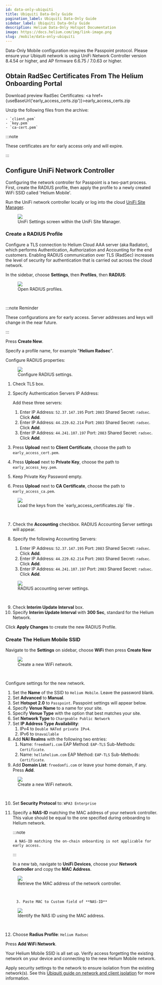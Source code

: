 ```yaml
---
id: data-only-ubiquiti
title: Ubiquiti Data-Only Guide
pagination_label: Ubiquiti Data-Only Guide
sidebar_label: Ubiquiti Data-Only Guide
description: Helium Data-Only Hotspot Documentation
image: https://docs.helium.com/img/link-image.png
slug: /mobile/data-only-ubiquiti
---
```



Data-Only Mobile configuration requires the Passpoint protocol. Please ensure your Ubiquiti network
is using UniFi Network Controller version 8.4.54 or higher, and AP firmware 6.6.75 / 7.0.63 or
higher.

## Obtain RadSec Certificates From The Helium Onboarding Portal

Download preview RadSec Certificates: <a
href={useBaseUrl('early_access_certs.zip')}>early_access_certs.zip</a>

Unzip the following files from the archive:

    - `client.pem`
    - `key.pem`
    - `ca-cert.pem`

:::note

These certificates are for early access only and will expire.

:::

## Configure UniFi Network Controller

Configuring the network controller for Passpoint is a two-part process. First, create the RADIUS
profile, then apply the profile to a newly created WiFi SSID called 'Helium Mobile'.

Run the UniFi network controller locally or log into the cloud
[UniFi Site Manager](https://unifi.ui.com/).

<figure className="screensnippet-wrapper">
  <img
    src={useBaseUrl('/img/mobile-data-only/ubiquiti/configure-controller.png')}
    style={{ maxHeight: '400px' }}
    className="add-border-radius add-shadow add-shadow-margin"
  />
  <figcaption>UniFi Settings screen within the UniFi Site Manager.</figcaption>
</figure>

### Create a RADIUS Profile

Configure a TLS connection to Helium Cloud AAA server (aka Radiator), which performs Authentication,
Authorization and Accounting for the end customers. Enabling RADIUS communication over TLS (RadSec)
increases the level of security for authentication that is carried out across the cloud network.

In the sidebar, choose **Settings**, then **Profiles**, then **RADIUS**:

<figure className="screensnippet-wrapper">
  <img
    src={useBaseUrl('/img/mobile-data-only/ubiquiti/radius-settings.gif')}
    style={{ maxHeight: '300px' }}
    className="add-border-radius add-shadow add-shadow-margin"
  />
  <figcaption>Open RADIUS profiles.</figcaption>
</figure>
<br />

:::note Reminder

These configurations are for early access. Server addresses and keys will change in the near future.

:::

Press **Create New**.

Specify a profile name, for example "**Helium Radsec**".

Configure RADIUS properties:

<figure className="screensnippet-wrapper">
  <img
    src={useBaseUrl('/img/mobile-data-only/ubiquiti/radius-properties.png')}
    style={{ maxHeight: '350px' }}
    className="add-border-radius add-shadow add-shadow-margin"
  />
  <figcaption>Configure RADIUS settings.</figcaption>
</figure>

1. Check TLS box.
2. Specify Authentication Servers IP Address:

   Add these three servers:

   1. Enter IP Address: `52.37.147.195` Port: `2083` Shared Secret: `radsec`. Click **Add**.
   2. Enter IP Address: `44.229.62.214` Port: `2083` Shared Secret: `radsec`. Click **Add**.
   3. Enter IP Address: `44.241.107.197` Port: `2083` Shared Secret: `radsec`. Click **Add**.

3. Press **Upload** next to **Client Certificate**, choose the path to `early_access_cert.pem`.
4. Press **Upload** next to **Private Key**, choose the path to `early_access_key.pem`.
5. Keep Private Key Password empty.
6. Press **Upload** next to **CA Certificate**, choose the path to `early_access_ca.pem`.

<figure className="screensnippet-wrapper">
  <img
    src={useBaseUrl('/img/mobile-data-only/ubiquiti/radius-keys.png')}
    style={{ maxHeight: '300px' }}
    className="add-border-radius add-shadow add-shadow-margin"
  />
  <figcaption>Load the keys from the `early_access_certificates.zip` file .</figcaption>
</figure>
<br />

7. Check the **Accounting** checkbox. RADIUS Accounting Server settings will appear.

8. Specify the following Accounting Servers:

   1. Enter IP Address: `52.37.147.195` Port: `2083` Shared Secret: `radsec`. Click **Add**.
   2. Enter IP Address: `44.229.62.214` Port: `2083` Shared Secret: `radsec`. Click **Add**.
   3. Enter IP Address: `44.241.107.197` Port: `2083` Shared Secret: `radsec`. Click **Add**.

<figure className="screensnippet-wrapper">
  <img
    src={useBaseUrl('/img/mobile-data-only/ubiquiti/radius-accounting.png')}
    style={{ maxHeight: '300px' }}
    className="add-border-radius add-shadow add-shadow-margin"
  />
  <figcaption>RADIUS accounting server settings.</figcaption>
</figure>
<br />

9. Check **Interim Update Interval** box.
10. Specify **Interim Update Interval** with **300 Sec**, standard for the Helium Network.

Click **Apply Changes** to create the new RADIUS Profile.

### Create The Helium Mobile SSID

Navigate to the **Settings** on sidebar, choose **WiFi** then press **Create New**

<figure className="screensnippet-wrapper">
  <img
    src={useBaseUrl('/img/mobile-data-only/ubiquiti/create-new-wifi.png')}
    style={{ maxHeight: '300px' }}
    className="add-border-radius add-shadow add-shadow-margin"
  />
  <figcaption>Create a new WiFi network.</figcaption>
</figure>
<br />

Configure settings for the new network.

1. Set the **Name** of the SSID to `Helium Mobile`. Leave the password blank.
2. Set **Advanced** to **Manual**.
3. Set **Hotspot 2.0** to `Passpoint`. Passpoint settings will appear below.
4. Specify **Venue Name** to a name for your site.
5. Specify **Venue Type** with the option that best matches your site.
6. Set **Network Type** to `Chargeable Public Network`
7. Set **IP Address Type Availability**:
   1. IPv4 to `Double NATed private IPv4`.
   2. IPv6 to `Unavailable`
8. Add **NAI Realms** with the following two entries:
   1. Name: `freedomfi.com` EAP Method: `EAP-TLS` Sub-Methods: `Certificate`.
   2. Name: `hellohelium.com` EAP Method: `EAP-TLS` Sub-Methods: `Certificate`.
9. Add **Domain List**: `freedomfi.com` or leave your home domain, if any. Press **Add**.

<figure className="screensnippet-wrapper">
  <img
    src={useBaseUrl('/img/mobile-data-only/ubiquiti/main-wifi-settings.png')}
    style={{ maxHeight: '600px' }}
    className="add-border-radius add-shadow add-shadow-margin"
  />
  <figcaption>Create a new WiFi network.</figcaption>
</figure>
<br />

10. Set **Security Protocol** to: `WPA3 Enterprise`

11. Specify a **NAS-ID** matching the MAC address of your network controller. This value should be
    equal to the one specified during onboarding to Helium network.

    :::note

         A NAS-ID matching the on-chain onboarding is not applicable for early access.

    :::

    In a new tab, navigate to **UniFi Devices**, choose your **Network Controller** and copy the
    **MAC Address**.

<figure className="screensnippet-wrapper">
  <img
    src={useBaseUrl('/img/mobile-data-only/ubiquiti/udm-mac-addr.png')}
    style={{ maxHeight: '400px' }}
    className="add-border-radius add-shadow add-shadow-margin"
  />
  <figcaption>Retrieve the MAC address of the network controller.</figcaption>
</figure>
<br />

         3. Paste MAC to Custom field of **NAS-ID**

<figure className="screensnippet-wrapper">
  <img
    src={useBaseUrl('/img/mobile-data-only/ubiquiti/nas-id-mac-addr.png')}
    style={{ maxHeight: '400px' }}
    className="add-border-radius add-shadow add-shadow-margin"
  />
  <figcaption>Identify the NAS ID using the MAC address.</figcaption>
</figure>
<br />

12. Choose **Radius Profile**: `Helium Radsec`

Press **Add WiFi Network**.

Your Helium Mobile SSID is all set up. Verify access forgetting the existing network on your device
and connecting to the new Helium Mobile network.

Apply security settings to the network to ensure isolation from the existing network(s). See this
[Ubiquiti guide on network and client isolation](https://help.ui.com/hc/en-us/articles/18965560820247-How-to-Implement-Network-and-Client-Isolation)
for more information.
